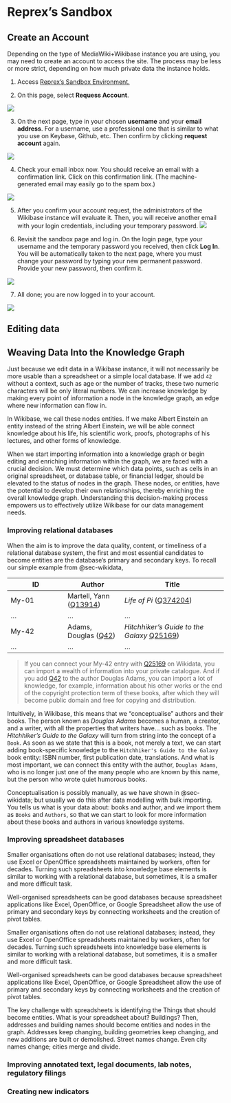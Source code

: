 # Reprex's Sandbox


## Create an Account {#sec-opencollections-create-account}

Depending on the type of MediaWiki+Wikibase instance you are using, you may need to create an account to access the site. The process may be less or more strict, depending on how much private data the instance holds. 

1. Access [Reprex's Sandbox Environment.](https://reprexbase.eu/sandbox/index.php?title=Main_Page)

2. On this page, select **Requess Account**.

![](png/wikibase/request-account_1.png)

3. On the next page, type in your chosen **username** and your **email address**. For a username, use a professional one that is similar to what you use on Keybase, Github, etc. Then confirm by clicking **request account** again. 

![](png/wikibase/request-account_2.png)

4. Check your email inbox now. You should receive an email with a confirmation link. Click on this confirmation link. (The machine-generated email may easily go to the spam box.)

![](png/wikibase/request-account_confirmation-email.png)

5. After you confirm your account request, the administrators of the Wikibase instance will evaluate it. Then, you will receive another email with your login credentials, including your temporary password. 
![](png/wikibase/request-account_email-with-temporary-login-credentials.png)

6. Revisit the sandbox page and log in. On the login page, type your username and the temporary password you received, then click **Log In**. You will be automatically taken to the next page, where you must change your password by typing your new permanent password. Provide your new password, then confirm it. 

![](png/wikibase/request-account_log-in-page.png)

7. All done; you are now logged in to your account.

![](png/wikibase/request-account_logged-in.png)


## Editing data


## Weaving Data Into the Knowledge Graph

Just because we edit data in a Wikibase instance, it will not necessarily be more usable than a spreadsheet or a simple local database. If we add `42` without a context, such as age or the number of tracks, these two numeric characters will be only literal numbers. We can increase knowledge by making every point of information a node in the knowledge graph, an edge where new information can flow in.

In Wikibase, we call these nodes entities. If we make Albert Einstein an entity instead of the string Albert Einstein, we will be able connect knowledge about his life, his scientific work, proofs, photographs of his lectures, and other forms of knowledge.

When we start importing information into a knowledge graph or begin editing and enriching information within the graph, we are faced with a crucial decision. We must determine which data points, such as cells in an original spreadsheet, or database table, or financial ledger, should be elevated to the status of nodes in the graph. These nodes, or entities, have the potential to develop their own relationships, thereby enriching the overall knowledge graph. Understanding this decision-making process empowers us to effectively utilize Wikibase for our data management needs.

### Improving relational databases

When the aim is to improve the data quality, content, or timeliness of a relational database system, the first and most essential candidates to become entities are the database's primary and secondary keys. To recall our simple example from @sec-wikidata, 

| ID    | Author                                                         | Title                                                                               |
|-------------------|-------------------|----------------------------------|
| My-01 | Martell, Yann ([Q13914](https://www.wikidata.org/wiki/Q13914)) | *Life of Pi* ([Q374204](https://www.wikidata.org/wiki/Q374204))                     |
| ...   | ...                                                            | ...                                                                                 |
| My-42 | Adams, Douglas ([Q42](https://www.wikidata.org/wiki/Q42))      | *Hitchhiker's Guide to the Galaxy* [Q25169](https://www.wikidata.org/wiki/Q25169)) |
| ...   | ...                                                            | ...                                                                                 |

> If you can connect your My-42 entry with [Q25169](https://www.wikidata.org/wiki/Q25169) on Wikidata, you can import a wealth of information into your private catalogue. And if you add [Q42](https://www.wikidata.org/wiki/Q42) to the author Douglas Adams, you can import a lot of knowledge, for example, information about his other works or the end of the copyright protection term of these books, after which they will become public domain and free for copying and distribution.

Intuitively, in Wikibase, this means that we "conceptualise" authors and their books. The person known as _Douglas Adams_ becomes a human, a creator, and a writer, with all the properties that writers have... such as books. The *Hitchhiker's Guide to the Galaxy* will turn from string into the concept of a `Book`. As soon as we state that this is a book, not merely a text, we can start adding book-specific knowledge to the `Hitchhiker's Guide to the Galaxy` book entity: ISBN number, first publication date, translations. And what is most important, we can connect this entity with the author, `Douglas Adams`, who is no longer just one of the many people who are known by this name, but the person who wrote quiet humorous books.

Conceptualisation is possibly manually, as we have shown in @sec-wikidata; but usually we do this after data modelling with bulk importing. You tells us what is your data about: books and author, and we import them as `Books` and `Authors`, so that we can start to look for more information about these books and authors in various knowledge systems.

### Improving spreadsheet databases
Smaller organisations often do not use relational databases; instead, they use Excel or OpenOffice spreadsheets maintained by workers, often for decades. Turning such spreadsheets into knowledge base elements is similar to working with a relational database, but sometimes, it is a smaller and more difficult task.

Well-organised spreadsheets can be good databases because spreadsheet applications like Excel, OpenOffice, or Google Spreadsheet allow the use of primary and secondary keys by connecting worksheets and the creation of pivot tables.

Smaller organisations often do not use relational databases; instead, they use Excel or OpenOffice spreadsheets maintained by workers, often for decades. Turning such spreadsheets into knowledge base elements is similar to working with a relational database, but sometimes, it is a smaller and more difficult task.

Well-organised spreadsheets can be good databases because spreadsheet applications like Excel, OpenOffice, or Google Spreadsheet allow the use of primary and secondary keys by connecting worksheets and the creation of pivot tables.

The key challenge with spreadsheets is identifying the Things that should become entities. What is your spreadsheet about? Buildings? Then, addresses and building names should become entities and nodes in the graph. Addresses keep changing, building geometries keep changing, and new additions are built or demolished. Street names change. Even city names change; cities merge and divide. 

### Improving annotated text, legal documents, lab notes, regulatory filings


### Creating new indicators